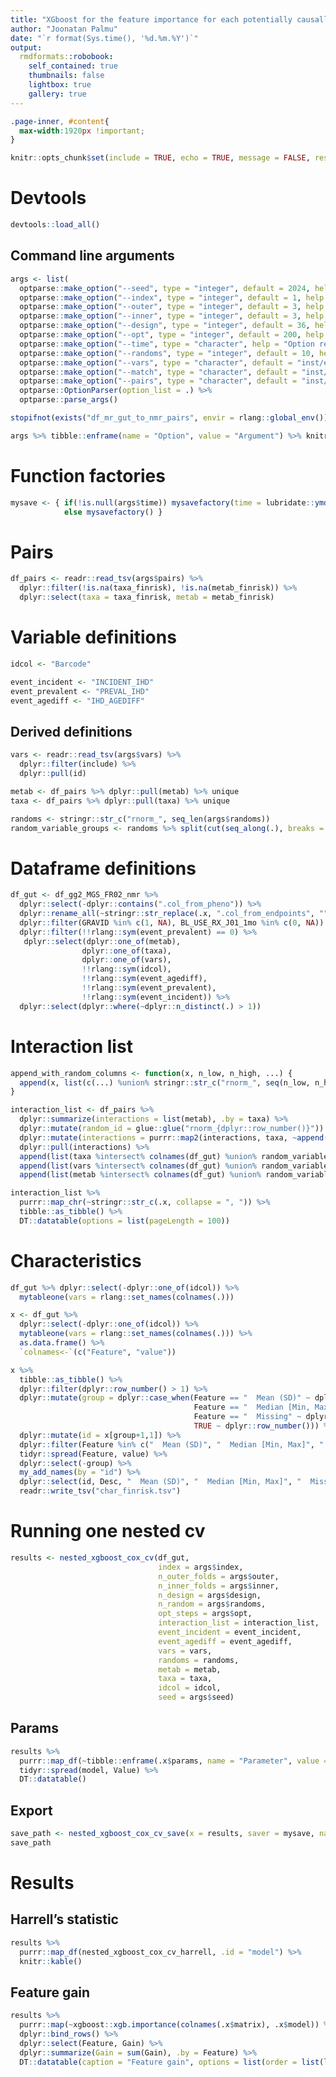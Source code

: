 ```yaml
---
title: "XGboost for the feature importance for each potentially causally linked metabolic measure"
author: "Joonatan Palmu"
date: "`r format(Sys.time(), '%d.%m.%Y')`"
output:
  rmdformats::robobook:
    self_contained: true
    thumbnails: false
    lightbox: true
    gallery: true
---
```


```css
.page-inner, #content{
  max-width:1920px !important;
}
``` 

```r
knitr::opts_chunk$set(include = TRUE, echo = TRUE, message = FALSE, results='asis', cache=FALSE, warning=FALSE, collapse = TRUE)
```

# Devtools

```r
devtools::load_all()
```

## Command line arguments

```r
args <- list(
  optparse::make_option("--seed", type = "integer", default = 2024, help = "ModelSeed [default %default]"),
  optparse::make_option("--index", type = "integer", default = 1, help = "Repeat index [default %default]"),
  optparse::make_option("--outer", type = "integer", default = 3, help = "Number of outer loops [default %default]"),
  optparse::make_option("--inner", type = "integer", default = 3, help = "Number of inner loops [default %default]"),
  optparse::make_option("--design", type = "integer", default = 36, help = "Number of design steps [default %default]"),
  optparse::make_option("--opt", type = "integer", default = 200, help = "Number of optionsl steps [default %default]"),
  optparse::make_option("--time", type = "character", help = "Option reference time for save factory [default %default]"),
  optparse::make_option("--randoms", type = "integer", default = 10, help = "Number of random columns [default %default]"),
  optparse::make_option("--vars", type = "character", default = "inst/extdata/finrisk_variables.tsv"),
  optparse::make_option("--match", type = "character", default = "inst/extdata/mendelian_results_match.xlsx"),
  optparse::make_option("--pairs", type = "character", default = "inst/extdata/mendelian_results_match.tsv")) %>%
  optparse::OptionParser(option_list = .) %>% 
  optparse::parse_args()
```

```r
stopifnot(exists("df_mr_gut_to_nmr_pairs", envir = rlang::global_env()))
```

```r
args %>% tibble::enframe(name = "Option", value = "Argument") %>% knitr::kable()
```

# Function factories

```r
mysave <- { if(!is.null(args$time)) mysavefactory(time = lubridate::ymd_hms(args$time))
            else mysavefactory() }
```

# Pairs

```r
df_pairs <- readr::read_tsv(args$pairs) %>%
  dplyr::filter(!is.na(taxa_finrisk), !is.na(metab_finrisk)) %>%
  dplyr::select(taxa = taxa_finrisk, metab = metab_finrisk)
```

# Variable definitions

```r
idcol <- "Barcode"
```

```r
event_incident <- "INCIDENT_IHD"
event_prevalent <- "PREVAL_IHD"
event_agediff <- "IHD_AGEDIFF"
```

## Derived definitions

```r
vars <- readr::read_tsv(args$vars) %>%
  dplyr::filter(include) %>%
  dplyr::pull(id)
```

```r
metab <- df_pairs %>% dplyr::pull(metab) %>% unique
taxa <- df_pairs %>% dplyr::pull(taxa) %>% unique
```

```r
randoms <- stringr::str_c("rnorm_", seq_len(args$randoms))
random_variable_groups <- randoms %>% split(cut(seq_along(.), breaks = 3, labels = FALSE))
```

# Dataframe definitions

```r
df_gut <- df_gg2_MGS_FR02_nmr %>%
  dplyr::select(-dplyr::contains(".col_from_pheno")) %>%
  dplyr::rename_all(~stringr::str_replace(.x, ".col_from_endpoints", "")) %>% 
  dplyr::filter(GRAVID %in% c(1, NA), BL_USE_RX_J01_1mo %in% c(0, NA)) %>% 
  dplyr::filter(!!rlang::sym(event_prevalent) == 0) %>%
   dplyr::select(dplyr::one_of(metab),
                dplyr::one_of(taxa),
                dplyr::one_of(vars),
                !!rlang::sym(idcol),
                !!rlang::sym(event_agediff),
                !!rlang::sym(event_prevalent),
                !!rlang::sym(event_incident)) %>% 
  dplyr::select(dplyr::where(~dplyr::n_distinct(.) > 1))
```

# Interaction list

```r
append_with_random_columns <- function(x, n_low, n_high, ...) {
  append(x, list(c(...) %union% stringr::str_c("rnorm_", seq(n_low, n_high))))
}
```

```r
interaction_list <- df_pairs %>%
  dplyr::summarize(interactions = list(metab), .by = taxa) %>%
  dplyr::mutate(random_id = glue::glue("rnorm_{dplyr::row_number()}")) %>% 
  dplyr::mutate(interactions = purrr::map2(interactions, taxa, ~append(.x, .y))) %>%
  dplyr::pull(interactions) %>%
  append(list(taxa %intersect% colnames(df_gut) %union% random_variable_groups[[1]])) %>% 
  append(list(vars %intersect% colnames(df_gut) %union% random_variable_groups[[2]])) %>% 
  append(list(metab %intersect% colnames(df_gut) %union% random_variable_groups[[3]]))
```

```r
interaction_list %>%
  purrr::map_chr(~stringr::str_c(.x, collapse = ", ")) %>%
  tibble::as_tibble() %>%
  DT::datatable(options = list(pageLength = 100))
```

# Characteristics

```r
df_gut %>% dplyr::select(-dplyr::one_of(idcol)) %>% 
  mytableone(vars = rlang::set_names(colnames(.)))
```

```r
x <- df_gut %>%
  dplyr::select(-dplyr::one_of(idcol)) %>% 
  mytableone(vars = rlang::set_names(colnames(.))) %>%
  as.data.frame() %>%
  `colnames<-`(c("Feature", "value"))

x %>%
  tibble::as_tibble() %>% 
  dplyr::filter(dplyr::row_number() > 1) %>%
  dplyr::mutate(group = dplyr::case_when(Feature == "  Mean (SD)" ~ dplyr::row_number() - 1,
                                         Feature == "  Median [Min, Max]" ~ dplyr::row_number() - 2,
                                         Feature == "  Missing" ~ dplyr::row_number() - 3,
                                         TRUE ~ dplyr::row_number())) %>%
  dplyr::mutate(id = x[group+1,1]) %>%
  dplyr::filter(Feature %in% c("  Mean (SD)", "  Median [Min, Max]", "  Missing")) %>%
  tidyr::spread(Feature, value) %>%
  dplyr::select(-group) %>%
  my_add_names(by = "id") %>%
  dplyr::select(id, Desc, "  Mean (SD)", "  Median [Min, Max]", "  Missing") %>%
  readr::write_tsv("char_finrisk.tsv")
```


# Running one nested cv

```r
results <- nested_xgboost_cox_cv(df_gut,
                                 index = args$index,
                                 n_outer_folds = args$outer,
                                 n_inner_folds = args$inner,
                                 n_design = args$design,
                                 n_random = args$randoms,
                                 opt_steps = args$opt,
                                 interaction_list = interaction_list,
                                 event_incident = event_incident,
                                 event_agediff = event_agediff,
                                 vars = vars,
                                 randoms = randoms,
                                 metab = metab,
                                 taxa = taxa,
                                 idcol = idcol,
                                 seed = args$seed)
```


## Params

```r
results %>%
  purrr::map_df(~tibble::enframe(.x$params, name = "Parameter", value = "Value"), .id = "model") %>%
  tidyr::spread(model, Value) %>%
  DT::datatable()
```

## Export

```r
save_path <- nested_xgboost_cox_cv_save(x = results, saver = mysave, name = glue::glue("nested_xgboost_cox_cv_{args$index}"))
save_path
```

# Results

## Harrell's statistic

```r
results %>% 
  purrr::map_df(nested_xgboost_cox_cv_harrell, .id = "model") %>%
  knitr::kable()
```

## Feature gain

```r
results %>% 
  purrr::map(~xgboost::xgb.importance(colnames(.x$matrix), .x$model)) %>%
  dplyr::bind_rows() %>%
  dplyr::select(Feature, Gain) %>% 
  dplyr::summarize(Gain = sum(Gain), .by = Feature) %>%
  DT::datatable(caption = "Feature gain", options = list(order = list(list(2, 'desc')), pageLength = 50))
```


